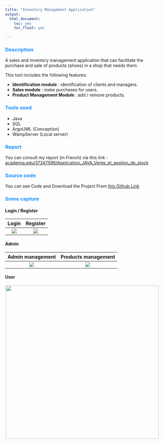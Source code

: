 ```yaml
---
title: "Inventory Management Application"
output: 
  html_document: 
    toc: yes
    toc_float: yes
    
---
```


<style> 
  #header { 
    color: DodgerBlue;
    text-align: center;
  }

  h3 {
    color: DodgerBlue;
    Font-Weight: Bold;
  }
</style>

### Description 
A sales and inventory management application that can facilitate the purchase and sale of products (shoes) in a shop that needs them.

This tool includes the following features:

* **Identification module** : identification of clients and managers.
* **Sales module** : make purchases for users.
* **Product Management Module** : add / remove products.

### Tools used 
* Java
* SQL
* ArgoUML (Conception)
* WampServer (Local server)

### Report 
You can consult my report (in French) via this link :
[academia.edu/37247596/Application_JAVA_Vente_et_gestion_de_stock](https://www.academia.edu/37247596/Application_JAVA_Vente_et_gestion_de_stock)

### Source code
You can see Code and Download the Project From [this Github Link](https://github.com/AhmedSaad95/Inventory-Management-Application-JAVA-)

### Some capture 
#### Login / Register
 Login            |  Register
:-------------------------:|:-------------------------:
![](image/p1.png)  |  ![](image/p0.png)

#### Admin
  Admin management         |  Products management
:-------------------------:|:-------------------------:
![](image/p5.png)  |  ![](image/p6.png)

#### User
<p align="center">
<img src="image/p3.PNG" width="500">
</p>

